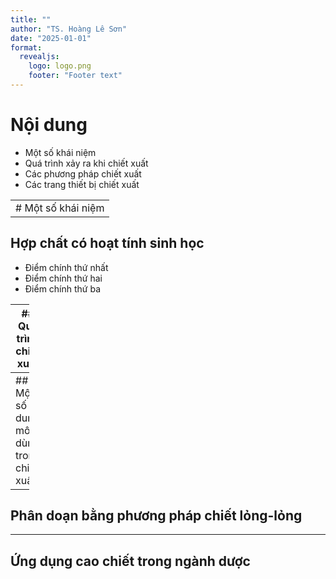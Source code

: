 ```yaml
---
title: ""
author: "TS. Hoàng Lê Sơn"
date: "2025-01-01"
format:
  revealjs:
    logo: logo.png
    footer: "Footer text"
---
```


# Nội dung

- Một số khái niệm
- Quá trình xảy ra khi chiết xuất 
- Các phương pháp chiết xuất
- Các trang thiết bị chiết xuất


---
# Một số khái niệm
---

## Hợp chất có hoạt tính sinh học

- Điểm chính thứ nhất
- Điểm chính thứ hai
- Điểm chính thứ ba

---
## Quá trình chiết xuất


---
## Một số dung môi dùng trong chiết xuất

---
## Phân doạn bằng phương pháp chiết lỏng-lỏng

---
## Ứng dụng cao chiết trong ngành dược


